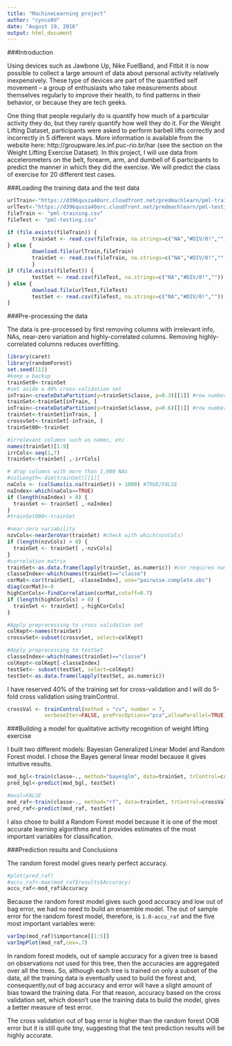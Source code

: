 ```yaml
---
title: "MachineLearning project"
author: "cynco8d"
date: "August 19, 2016"
output: html_document
---
```


###Introduction

Using devices such as Jawbone Up, Nike FuelBand, and Fitbit it is now possible to collect a large amount of data about personal activity relatively inexpensively. These type of devices are part of the quantified self movement – a group of enthusiasts who take measurements about themselves regularly to improve their health, to find patterns in their behavior, or because they are tech geeks. 

One thing that people regularly do is quantify how much of a particular activity they do, but they rarely quantify how well they do it. For the Weight Lifting Dataset, participants were asked to perform barbell lifts correctly and incorrectly in 5 different ways. More information is available from the website here: http://groupware.les.inf.puc-rio.br/har (see the section on the Weight Lifting Exercise Dataset). In this project, I will use data from accelerometers on the belt, forearm, arm, and dumbell of 6 participants to predict the manner in which they did the exercise. We will predict the class of exercise for 20 different test cases.

###Loading the training data and the test data

```r
urlTrain<-"https://d396qusza40orc.cloudfront.net/predmachlearn/pml-training.csv"
urlTest<-"https://d396qusza40orc.cloudfront.net/predmachlearn/pml-testing.csv"
fileTrain <- "pml-training.csv"
fileTest <- "pml-testing.csv"

if (file.exists(fileTrain)) {
        trainSet <- read.csv(fileTrain, na.strings=c("NA","#DIV/0!",""))
} else { 
        download.file(urlTrain,fileTrain)
        trainSet <- read.csv(fileTrain, na.strings=c("NA","#DIV/0!",""))
        }  
if (file.exists(fileTest)) {
        testSet <- read.csv(fileTest, na.strings=c("NA","#DIV/0!",""))
} else { 
        download.file(urlTest,fileTest)
        testSet <- read.csv(fileTest, na.strings=c("NA","#DIV/0!",""))
} 
```

###Pre-processing the data

The data is pre-processed by first removing columns with irrelevant info, NAs, near-zero variation and highly-correlated columns. Removing highly-correlated columns reduces overfitting.  

```r
library(caret)
library(randomForest)
set.seed(111)
#keep a backup
trainSet0<-trainSet
#set aside a 40% cross-validation set
inTrain<-createDataPartition(y=trainSet$classe, p=0.3)[[1]] #row numbers
trainSet<-trainSet[inTrain, ]
inTrain<-createDataPartition(y=trainSet$classe, p=0.6)[[1]] #row numbers
trainSet<-trainSet[inTrain, ]
crossvSet<-trainSet[-inTrain, ]
trainSet00<-trainSet

#irrelevant columns such as names, etc
names(trainSet)[1:9]
irrCols<-seq(1,7)
trainSet<-trainSet[ ,-irrCols]

# drop columns with more than 1,000 NAs
#colLength<-dim(trainSet)[[1]]
naCols <- (colSums(is.na(trainSet)) > 1000) #TRUE/FALSE
naIndex<-which(naCols==TRUE)
if (length(naIndex) > 0) {
  trainSet <- trainSet[ ,-naIndex] 
}
#trainSet000<-trainSet

#near-zero variability
nzvCols<-nearZeroVar(trainSet) #check with which(nzvCols)
if (length(nzvCols) > 0) {
  trainSet <- trainSet[ ,-nzvCols] 
}
#correlation matrix
trainSet<-as.data.frame(lapply(trainSet, as.numeric)) #cor requires num
classeIndex<-which(names(trainSet)=="classe")
corMat<-cor(trainSet[, -classeIndex], use="pairwise.complete.obs")
diag(corMat)<-0
highCorCols<-findCorrelation(corMat,cutoff=0.7)
if (length(highCorCols) > 0) {
  trainSet <- trainSet[ ,-highCorCols] 
}

#Apply preprocessing to cross validation set
colKept<-names(trainSet)
crossvSet<-subset(crossvSet, select=colKept)

#Apply preprocessing to testSet
classeIndex<-which(names(trainSet)=="classe")
colKept<-colKept[-classeIndex]
testSet<- subset(testSet, select=colKept)
testSet<-as.data.frame(lapply(testSet, as.numeric))
```

I have reserved 40% of the training set for cross-validation and I will do 5-fold cross validation using trainControl.  

```r
crossVal <- trainControl(method = "cv", number = 7, 
            verboseIter=FALSE, preProcOptions="pca",allowParallel=TRUE)
```

###Building a model for qualitative activity recognition of weight lifting exercise

I built two different models: Bayesian Generalized Linear Model and Random Forest model. I chose the Bayes general linear model because it gives intuitive results.  

```r
mod_bgl<-train(classe~., method="bayesglm", data=trainSet, trControl=crossVal)
pred_bgl<-predict(mod_bgl, testSet)
```

```r
#eval=FALSE
mod_raf<-train(classe~., method="rf", data=trainSet, trControl=crossVal)
pred_raf<-predict(mod_raf, testSet)
```

I also chose to build a Random Forest model because it is one of the most accurate learning algorithms and it provides estimates of the most important variables for classification.   

###Prediction results and Conclusions

The random forest model gives nearly perfect accuracy.  

```r
#plot(pred_raf)
#accu_raf<-max(mod_raf$results$Accuracy)
accu_raf<-mod_raf$Accuracy
```
Because the random forest model gives such good accuracy and low out of bag error, we had no need to build an ensemble model. The out of sample error for the random forest model, therefore, is `1.0-accu_raf` and the five most important variables were:  

```r
varImp(mod_raf)$importance[[1:5]]
varImpPlot(mod_raf,cex=.7)
```

In random forest models, out of sample accuracy for a given tree is based on observations not used for this tree, then the accuracies are aggregated over all the trees. So, although each tree is trained on only a subset of the data, all the training data is eventually used to build the forest and, consequently,out of bag accuracy and error will have a slight amount of bias toward the training data. For that reason, accuracy based on the cross validation set, which doesn't use the training data to build the model, gives a better measure of test error.   


The cross validation out of bag error is higher than the random forest OOB error but it is still quite tiny, suggesting that the test prediction results will be highly accurate.  